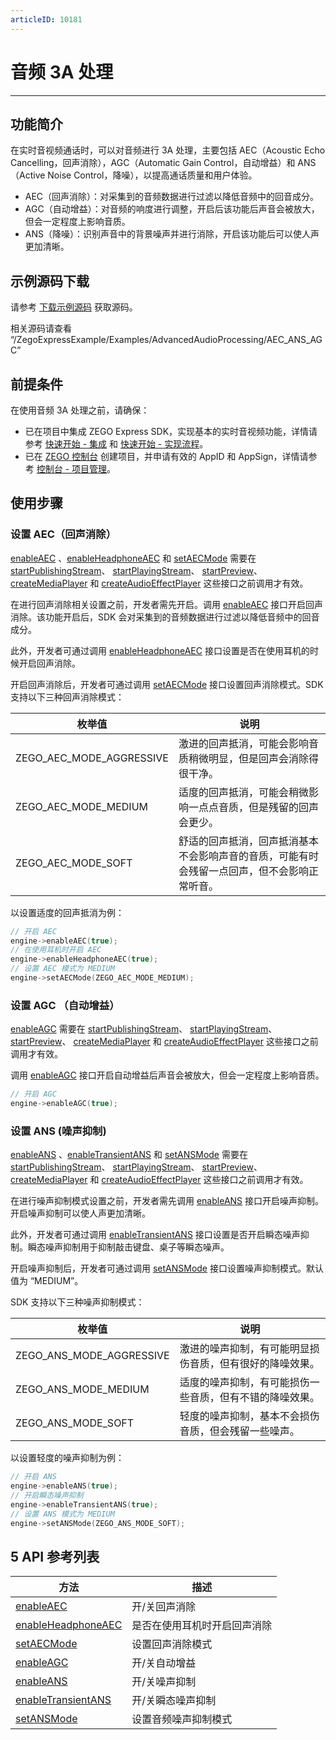 ```yaml
---
articleID: 10181
---
```

# 音频 3A 处理

- - -

## 功能简介

在实时音视频通话时，可以对音频进行 3A 处理，主要包括 AEC（Acoustic Echo Cancelling，回声消除），AGC（Automatic Gain Control，自动增益）和 ANS（Active Noise Control，降噪），以提高通话质量和用户体验。

- AEC（回声消除）：对采集到的音频数据进行过滤以降低音频中的回音成分。
- AGC（自动增益）：对音频的响度进行调整，开启后该功能后声音会被放大，但会一定程度上影响音质。
- ANS（降噪）：识别声音中的背景噪声并进行消除，开启该功能后可以使人声更加清晰。

## 示例源码下载

请参考 [下载示例源码](https://doc-zh.zego.im/article/9972) 获取源码。

相关源码请查看 “/ZegoExpressExample/Examples/AdvancedAudioProcessing/AEC_ANS_AGC”

## 前提条件

在使用音频 3A 处理之前，请确保：

- 已在项目中集成 ZEGO Express SDK，实现基本的实时音视频功能，详情请参考  [快速开始 - 集成](https://doc-zh.zego.im/article/9975) 和  [快速开始 - 实现流程](https://doc-zh.zego.im/article/9976)。
- 已在 [ZEGO 控制台](https://console.zego.im) 创建项目，并申请有效的 AppID 和 AppSign，详情请参考 [控制台 - 项目管理](https://doc-zh.zego.im/article/1265)。

## 使用步骤

### 设置 AEC（回声消除）

<Warning title="注意">


[enableAEC](@enableAEC) 、[enableHeadphoneAEC](@enableHeadphoneAEC) 和 [setAECMode](@setAECMode) 需要在 [startPublishingStream](@startPublishingStream)、 [startPlayingStream](@startPlayingStream)、 [startPreview](@startPreview)、 [createMediaPlayer](@createMediaPlayer) 和 [createAudioEffectPlayer](@createAudioEffectPlayer) 这些接口之前调用才有效。


</Warning>



在进行回声消除相关设置之前，开发者需先开启。调用 [enableAEC](@enableAEC) 接口开启回声消除。该功能开启后，SDK 会对采集到的音频数据进行过滤以降低音频中的回音成分。


此外，开发者可通过调用 [enableHeadphoneAEC](@enableHeadphoneAEC) 接口设置是否在使用耳机的时候开启回声消除。

开启回声消除后，开发者可通过调用 [setAECMode](@setAECMode) 接口设置回声消除模式。SDK 支持以下三种回声消除模式：

|枚举值|说明|
|-|-|
|ZEGO_AEC_MODE_AGGRESSIVE| 激进的回声抵消，可能会影响音质稍微明显，但是回声会消除得很干净。|
|ZEGO_AEC_MODE_MEDIUM|适度的回声抵消，可能会稍微影响一点点音质，但是残留的回声会更少。|
|ZEGO_AEC_MODE_SOFT|舒适的回声抵消，回声抵消基本不会影响声音的音质，可能有时会残留一点回声，但不会影响正常听音。|

以设置适度的回声抵消为例：
```C++
// 开启 AEC
engine->enableAEC(true);
// 在使用耳机时开启 AEC
engine->enableHeadphoneAEC(true);
// 设置 AEC 模式为 MEDIUM
engine->setAECMode(ZEGO_AEC_MODE_MEDIUM);
```

### 设置 AGC （自动增益）

<Warning title="注意">


[enableAGC](@enableAGC) 需要在 [startPublishingStream](@startPublishingStream)、 [startPlayingStream](@startPlayingStream)、 [startPreview](@startPreview)、 [createMediaPlayer](@createMediaPlayer) 和 [createAudioEffectPlayer](@createAudioEffectPlayer) 这些接口之前调用才有效。


</Warning>



调用 [enableAGC](@enableAGC) 接口开启自动增益后声音会被放大，但会一定程度上影响音质。

```C++
// 开启 AGC
engine->enableAGC(true);
```

### 设置 ANS (噪声抑制)

<Warning title="注意">


[enableANS](@enableANS) 、[enableTransientANS](@enableTransientANS) 和 [setANSMode](@setANSMode) 需要在 [startPublishingStream](@startPublishingStream)、 [startPlayingStream](@startPlayingStream)、 [startPreview](@startPreview)、 [createMediaPlayer](@createMediaPlayer) 和 [createAudioEffectPlayer](@createAudioEffectPlayer) 这些接口之前调用才有效。


</Warning>



在进行噪声抑制模式设置之前，开发者需先调用 [enableANS](@enableANS) 接口开启噪声抑制。开启噪声抑制可以使人声更加清晰。


此外，开发者可通过调用 [enableTransientANS](@enableTransientANS) 接口设置是否开启瞬态噪声抑制。瞬态噪声抑制用于抑制敲击键盘、桌子等瞬态噪声。

开启噪声抑制后，开发者可通过调用 [setANSMode](@setANSMode) 接口设置噪声抑制模式。默认值为 “MEDIUM”。

SDK 支持以下三种噪声抑制模式：

|枚举值|说明|
|-|-|
|ZEGO_ANS_MODE_AGGRESSIVE|激进的噪声抑制，有可能明显损伤音质，但有很好的降噪效果。|
|ZEGO_ANS_MODE_MEDIUM|适度的噪声抑制，有可能损伤一些音质，但有不错的降噪效果。|
|ZEGO_ANS_MODE_SOFT|轻度的噪声抑制，基本不会损伤音质，但会残留一些噪声。|

以设置轻度的噪声抑制为例：
```C++
// 开启 ANS
engine->enableANS(true);
// 开启瞬态噪声抑制
engine->enableTransientANS(true);
// 设置 ANS 模式为 MEDIUM
engine->setANSMode(ZEGO_ANS_MODE_SOFT);
```

## 5 API 参考列表

| 方法        | 描述           |
| ----------- | -------------- |
| [enableAEC](@enableAEC)|开/关回声消除  |
| [enableHeadphoneAEC](@enableHeadphoneAEC) | 是否在使用耳机时开启回声消除  |
|[setAECMode](@esetAECMode) |设置回声消除模式|
|[enableAGC](@enableAGC)|开/关自动增益|
|[enableANS](@enableANS)|开/关噪声抑制|
|[enableTransientANS](@enableTransientANS)|开/关瞬态噪声抑制|
|[setANSMode](@setANSMode)|设置音频噪声抑制模式|

